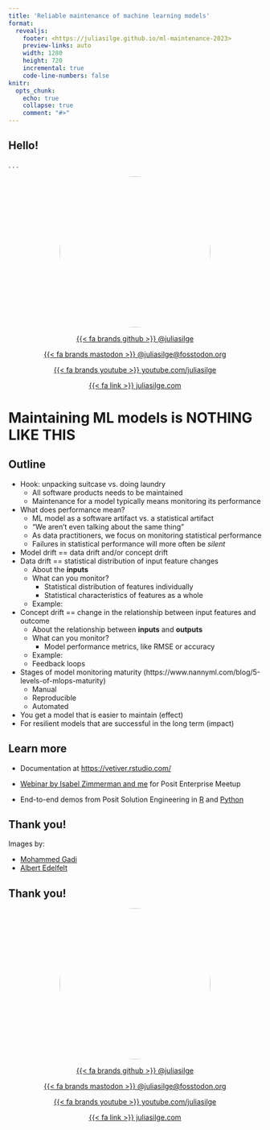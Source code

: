 ```yaml
---
title: 'Reliable maintenance of machine learning models'
format:
  revealjs: 
    footer: <https://juliasilge.github.io/ml-maintenance-2023>
    preview-links: auto
    width: 1280
    height: 720
    incremental: true
    code-line-numbers: false
knitr:
  opts_chunk: 
    echo: true
    collapse: true
    comment: "#>"
---
```


## Hello!

. . .

<center>

<img src="https://github.com/juliasilge.png" style="border-radius: 50%;" width="300px"/>

[{{< fa brands github >}} \@juliasilge](https://github.com/juliasilge)

[{{< fa brands mastodon >}} \@juliasilge\@fosstodon.org](https://fosstodon.org/@juliasilge)

[{{< fa brands youtube >}} youtube.com/juliasilge](https://www.youtube.com/juliasilge)

[{{< fa link >}} juliasilge.com](https://juliasilge.com/)

</center>

#  {background-image="images/mohammed-gadi-2qCX0SsSwzs-unsplash.jpg"}

# Maintaining ML models is NOTHING LIKE THIS  {background-image="images/mohammed-gadi-2qCX0SsSwzs-unsplash.jpg" background-opacity=0.5}

##  {background-image="images/image-from-rawpixel-id-8863371-original.jpg"}


## Outline

- Hook: unpacking suitcase vs. doing laundry
  - All software products needs to be maintained
  - Maintenance for a model typically means monitoring its performance
- What does performance mean?
  - ML model as a software artifact vs. a statistical artifact
  - "We aren't even talking about the same thing"
  - As data practitioners, we focus on monitoring statistical performance
  - Failures in statistical performance will more often be _silent_
- Model drift == data drift and/or concept drift
- Data drift == statistical distribution of input feature changes
  - About the **inputs**
  - What can you monitor?
    - Statistical distribution of features individually
    - Statistical characteristics of features as a whole
  - Example: 
- Concept drift == change in the relationship between input features and outcome
  - About the relationship between **inputs** and **outputs**
  - What can you monitor?
    - Model performance metrics, like RMSE or accuracy
  - Example:
  - Feedback loops
- Stages of model monitoring maturity (https://www.nannyml.com/blog/5-levels-of-mlops-maturity)
  - Manual
  - Reproducible
  - Automated
- You get a model that is easier to maintain (effect)
- For resilient models that are successful in the long term (impact)


## Learn more {background-image="images/image-from-rawpixel-id-8863371-original.jpg" background-opacity=0.4}

-   Documentation at <https://vetiver.rstudio.com/>

-   [Webinar by Isabel Zimmerman and me](https://juliasilge.github.io/mlops-rstudio-meetup/) for Posit Enterprise Meetup

-   End-to-end demos from Posit Solution Engineering in [R](https://github.com/sol-eng/bike_predict) and [Python](https://github.com/sol-eng/bike_predict_python)


## Thank you! {background-image="images/image-from-rawpixel-id-8863371-original.jpg" background-opacity=0.4}

Images by:

::: {.nonincremental}
- [Mohammed Gadi](https://unsplash.com/photos/2qCX0SsSwzs)
- [Albert Edelfelt](https://www.rawpixel.com/image/8863371/image-art-public-domain-woman)
:::

## Thank you! 

<center>

<img src="https://github.com/juliasilge.png" style="border-radius: 50%;" width="300px"/>

[{{< fa brands github >}} \@juliasilge](https://github.com/juliasilge)

[{{< fa brands mastodon >}} \@juliasilge\@fosstodon.org](https://fosstodon.org/@juliasilge)

[{{< fa brands youtube >}} youtube.com/juliasilge](https://www.youtube.com/juliasilge)

[{{< fa link >}} juliasilge.com](https://juliasilge.com/)

</center>